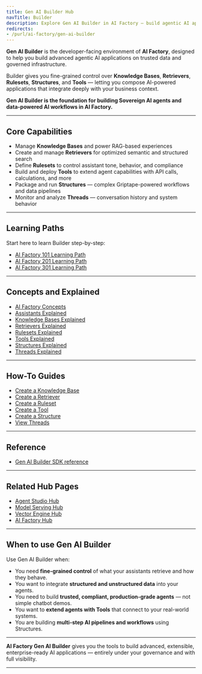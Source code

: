 ```yaml
---
title: Gen AI Builder Hub
navTitle: Builder
description: Explore Gen AI Builder in AI Factory — build agentic AI applications with Knowledge Bases, Tools, and advanced AI workflows.
redirects:
- /purl/ai-factory/gen-ai-builder
---
```


**Gen AI Builder** is the developer-facing environment of **AI Factory**, designed to help you build advanced agentic AI applications on trusted data and governed infrastructure.

Builder gives you fine-grained control over **Knowledge Bases**, **Retrievers**, **Rulesets**, **Structures**, and **Tools** — letting you compose AI-powered applications that integrate deeply with your business context.

**Gen AI Builder is the foundation for building Sovereign AI agents and data-powered AI workflows in AI Factory.**

* * *

## Core Capabilities

-   Manage **Knowledge Bases** and power RAG-based experiences
-   Create and manage **Retrievers** for optimized semantic and structured search
-   Define **Rulesets** to control assistant tone, behavior, and compliance
-   Build and deploy **Tools** to extend agent capabilities with API calls, calculations, and more
-   Package and run **Structures** — complex Griptape-powered workflows and data pipelines
-   Monitor and analyze **Threads** — conversation history and system behavior

* * *

## Learning Paths

Start here to learn Builder step-by-step:

-   [AI Factory 101 Learning Path](/edb-postgres-ai/latest/ai-factory/learn/paths/101/)
-   [AI Factory 201 Learning Path](/edb-postgres-ai/latest/ai-factory/learn/paths/201/)
-   [AI Factory 301 Learning Path](/edb-postgres-ai/latest/ai-factory/learn/paths/301/)

* * *

## Concepts and Explained

-   [AI Factory Concepts](/edb-postgres-ai/latest/ai-factory/learn/explained/ai-factory-concepts/)
-   [Assistants Explained](/edb-postgres-ai/latest/ai-factory/learn/explained/assistants-explained/)
-   [Knowledge Bases Explained](/edb-postgres-ai/latest/ai-factory/learn/explained/knowledge-bases-explained/)
-   [Retrievers Explained](/edb-postgres-ai/latest/ai-factory/learn/explained/retrievers-explained/)
-   [Rulesets Explained](/edb-postgres-ai/latest/ai-factory/learn/explained/rulesets-explained/)
-   [Tools Explained](/edb-postgres-ai/latest/ai-factory/learn/explained/tools-explained/)
-   [Structures Explained](/edb-postgres-ai/latest/ai-factory/learn/explained/structures-explained/)
-   [Threads Explained](/edb-postgres-ai/latest/ai-factory/learn/explained/threads-explained/)

* * *

## How-To Guides

-   [Create a Knowledge Base](/edb-postgres-ai/latest/ai-factory/learn/how-to/gen-ai/create-knowledge-base/)
-   [Create a Retriever](/edb-postgres-ai/latest/ai-factory/learn/how-to/gen-ai/create-retriever/)
-   [Create a Ruleset](/edb-postgres-ai/latest/ai-factory/learn/how-to/gen-ai/create-ruleset/)
-   [Create a Tool](/edb-postgres-ai/latest/ai-factory/learn/how-to/gen-ai/create-tool/)
-   [Create a Structure](/edb-postgres-ai/latest/ai-factory/learn/how-to/gen-ai/create-structure/)
-   [View Threads](/edb-postgres-ai/latest/ai-factory/learn/how-to/gen-ai/view-threads/)

* * *

## Reference

-   [Gen AI Builder SDK reference](sdk)

* * *

## Related Hub Pages

-   [Agent Studio Hub](/edb-postgres-ai/latest/ai-factory/gen-ai/agent-studio/)
-   [Model Serving Hub](/edb-postgres-ai/latest/ai-factory/model/serving/)
-   [Vector Engine Hub](/edb-postgres-ai/latest/ai-factory/vector-engine/)
-   [AI Factory Hub](../../../ai-factory/)

* * *

## When to use Gen AI Builder

Use Gen AI Builder when:

-   You need **fine-grained control** of what your assistants retrieve and how they behave.
-   You want to integrate **structured and unstructured data** into your agents.
-   You need to build **trusted, compliant, production-grade agents** — not simple chatbot demos.
-   You want to **extend agents with Tools** that connect to your real-world systems.
-   You are building **multi-step AI pipelines and workflows** using Structures.

* * *

**AI Factory Gen AI Builder** gives you the tools to build advanced, extensible, enterprise-ready AI applications — entirely under your governance and with full visibility.

* * *

